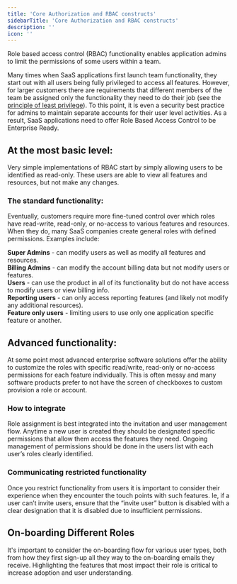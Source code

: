 ```yaml
---
title: 'Core Authorization and RBAC constructs'
sidebarTitle: 'Core Authorization and RBAC constructs'
description: ''
icon: ''
---
```

Role based access control (RBAC) functionality enables application admins to limit the permissions of some users within a team.

Many times when SaaS applications first launch team functionality, they start out with all users being fully privileged to access all features. However, for larger customers there are requirements that different members of the team be assigned only the functionality they need to do their job (see the [principle of least privilege](https://en.wikipedia.org/wiki/Principle_of_least_privilege)). To this point, it is even a security best practice for admins to maintain separate accounts for their user level activities. As a result, SaaS applications need to offer Role Based Access Control to be Enterprise Ready.

## At the most basic level:
Very simple implementations of RBAC start by simply allowing users to be identified as read-only. These users are able to view all features and resources, but not make any changes.

### The standard functionality:
Eventually, customers require more fine-tuned control over which roles have read-write, read-only, or no-access to various features and resources. When they do, many SaaS companies create general roles with defined permissions. Examples include:  

**Super Admins** - can modify users as well as modify all features and resources.  
**Billing Admins** - can modify the account billing data but not modify users or features.  
**Users** - can use the product in all of its functionality but do not have access to modify users or view billing info.  
**Reporting users** - can only access reporting features (and likely not modify any additional resources).  
**Feature only users** - limiting users to use only one application specific feature or another.  

## Advanced functionality:
At some point most advanced enterprise software solutions offer the ability to customize the roles with specific read/write, read-only or no-access permissions for each feature individually. This is often messy and many software products prefer to not have the screen of checkboxes to custom provision a role or account.  

### How to integrate
Role assignment is best integrated into the invitation and user management flow. Anytime a new user is created they should be designated specific permissions that allow them access the features they need. Ongoing management of permissions should be done in the users list with each user’s roles clearly identified.  

### Communicating restricted functionality
Once you restrict functionality from users it is important to consider their experience when they encounter the touch points with such features. Ie, if a user can’t invite users, ensure that the “invite user” button is disabled with a clear designation that it is disabled due to insufficient permissions.  

## On-boarding Different Roles  
It's important to consider the on-boarding flow for various user types, both from how they first sign-up all they way to the on-boarding emails they receive. Highlighting the features that most impact their role is critical to increase adoption and user understanding.  